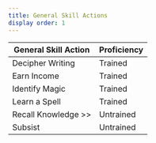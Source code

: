 ```yaml
---
title: General Skill Actions
display order: 1
---
```


| General Skill Action 	| Proficiency 	|
|----------------------	|-------------	|
| Decipher Writing     	| Trained     	|
| Earn Income          	| Trained     	|
| Identify Magic       	| Trained     	|
| Learn a Spell        	| Trained     	|
| Recall Knowledge >>  	| Untrained   	|
| Subsist              	| Untrained   	|

